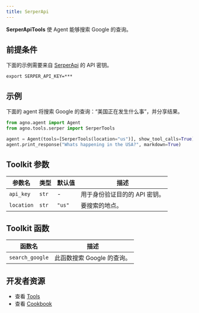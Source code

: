 ```yaml
---
title: SerperApi
---
```


**SerperApiTools** 使 Agent 能够搜索 Google 的查询。

## 前提条件

下面的示例需要来自 [SerperApi](https://serper.dev/) 的 API 密钥。

```shell
export SERPER_API_KEY=***
```

## 示例

下面的 agent 将搜索 Google 的查询：“美国正在发生什么事”，并分享结果。

```python cookbook/tools/serper_tools.py
from agno.agent import Agent
from agno.tools.serper import SerperTools

agent = Agent(tools=[SerperTools(location="us")], show_tool_calls=True)
agent.print_response("Whats happening in the USA?", markdown=True)
```

## Toolkit 参数

| 参数名  | 类型  | 默认值 | 描述                          |
| ------- | ----- | ------ | ----------------------------- |
| `api_key` | `str` | -      | 用于身份验证目的的 API 密钥。 |
| `location` | `str` | `"us"` | 要搜索的地点。              |

## Toolkit 函数

| 函数名        | 描述                               |
| ------------- | ------------------------------------ |
| `search_google` | 此函数搜索 Google 的查询。           |

## 开发者资源

- 查看 [Tools](https://github.com/agno-agi/agno/blob/main/libs/agno/agno/tools/serper.py)
- 查看 [Cookbook](https://github.com/agno-agi/agno/blob/main/cookbook/tools/serper_tools.py)